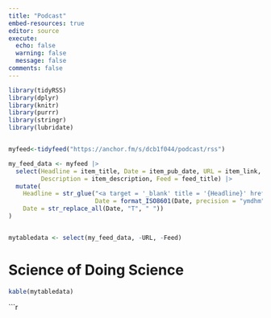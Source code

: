 ```yaml
---
title: "Podcast"
embed-resources: true
editor: source
execute: 
  echo: false
  warning: false
  message: false
comments: false
---
```

```r

library(tidyRSS)
library(dplyr)
library(knitr)
library(purrr)
library(stringr)
library(lubridate)


myfeed<-tidyfeed("https://anchor.fm/s/dcb1f044/podcast/rss")

my_feed_data <- myfeed |>
  select(Headline = item_title, Date = item_pub_date, URL = item_link, 
         Description = item_description, Feed = feed_title) |>
  mutate(
    Headline = str_glue("<a target = '_blank' title = '{Headline}' href='{URL}'>{Headline}</a>",
                        Date = format_ISO8601(Date, precision = "ymdhm"),
    Date = str_replace_all(Date, "T", " "))
)


mytabledata <- select(my_feed_data, -URL, -Feed)
```

# Science of Doing Science

:::{.column-page}

```r


kable(mytabledata)


```

:::

```r



